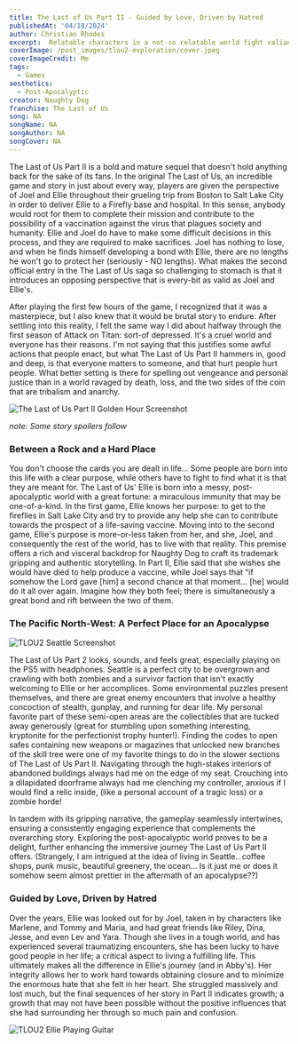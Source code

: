 ```yaml
---
title: The Last of Us Part II - Guided by Love, Driven by Hatred 
publishedAt: '04/18/2024'
author: Christian Rhodes
excerpt:  Relatable characters in a not-so relatable world fight valiantly for whom they love, no matter the cost.   
coverImage: /post_images/tlou2-exploration/cover.jpeg
coverImageCredit: Me
tags:
  - Games
aesthetics:
  - Post-Apocalyptic
creator: Naughty Dog
franchise: The Last of Us
song: NA
songName: NA
songAuthor: NA
songCover: NA
---
```


The Last of Us Part II is a bold and mature sequel that doesn't hold anything back for the sake of its fans. In the original The Last of Us, an incredible game and story in just about every way, players are given the perspective of Joel and Ellie throughout their grueling trip from Boston to Salt Lake City in order to deliver Ellie to a Firefly base and hospital. In this sense, anybody would root for them to complete their mission and contribute to the possibility of a vaccination against the virus that plagues society and humanity. Ellie and Joel do have to make some difficult decisions in this process, and they are required to make sacrifices. Joel has nothing to lose, and when he finds himself developing a bond with Ellie, there are no lengths he won't go to protect her (seriously - NO lengths). What makes the second official entry in the The Last of Us saga so challenging to stomach is that it introduces an opposing perspective that is every-bit as valid as Joel and Ellie's. 

After playing the first few hours of the game, I recognized that it was a masterpiece, but I also knew that it would be brutal story to endure. After settling into this reality, I felt the same way I did about halfway through the first season of Attack on Titan: sort-of depressed. It's a cruel world and everyone has their reasons. I'm not saying that this justifies some awful actions that people enact, but what The Last of Us Part II hammers in, good and deep, is that everyone matters to someone, and that hurt people hurt people. What better setting is there for spelling out vengeance and personal justice than in a world ravaged by death, loss, and the two sides of the coin that are tribalism and anarchy.  

![The Last of Us Part II Golden Hour Screenshot](/post_images/tlou2-exploration/golden_hour.jpeg)

*note: Some story spoilers follow*

### Between a Rock and a Hard Place

You don't choose the cards you are dealt in life… Some people are born into this life with a clear purpose, while others have to fight to find what it is that they are meant for. The Last of Us' Ellie is born into a messy, post-apocalyptic world with a great fortune: a miraculous immunity that may be one-of-a-kind. In the first game, Ellie knows her purpose: to get to the fireflies in Salt Lake City and try to provide any help she can to contribute towards the prospect of a life-saving vaccine. Moving into to the second game, Ellie's purpose is more-or-less taken from her, and she, Joel, and consequently the rest of the world, has to live with that reality. This premise offers a rich and visceral backdrop for Naughty Dog to craft its trademark gripping and authentic storytelling. In Part II, Ellie said that she wishes she would have died to help produce a vaccine, while Joel says that “if somehow the Lord gave [him] a second chance at that moment... [he] would do it all over again. Imagine how they both feel; there is simultaneously a great bond and rift between the two of them. 

### The Pacific North-West: A Perfect Place for an Apocalypse

![TLOU2 Seattle Screenshot](/post_images/tlou2-exploration/cover.jpeg)

The Last of Us Part 2 looks, sounds, and feels great, especially playing on the PS5 with headphones. Seattle is a perfect city to be overgrown and crawling with both zombies and a survivor faction that isn't exactly welcoming to Ellie or her accomplices. Some environmental puzzles present themselves, and there are great enemy encounters that involve a healthy concoction of stealth, gunplay, and running for dear life. My personal favorite part of these semi-open areas are the collectibles that are tucked away generously (great for stumbling upon something interesting, kryptonite for the perfectionist trophy hunter!). Finding the codes to open safes containing new weapons or magazines that unlocked new branches of the skill tree were one of my favorite things to do in the slower sections of The Last of Us Part II. Navigating through the high-stakes interiors of abandoned buildings always had me on the edge of my seat. Crouching into a dilapidated doorframe always had me clenching my controller, anxious if I would find a relic inside, (like a personal account of a tragic loss) or a zombie horde! 

In tandem with its gripping narrative, the gameplay seamlessly intertwines, ensuring a consistently engaging experience that complements the overarching story. Exploring the post-apocalyptic world proves to be a delight, further enhancing the immersive journey The Last of Us Part II offers. (Strangely, I am intrigued at the idea of living in Seattle.. coffee shops, punk music, beautiful greenery, the ocean… Is it just me or does it somehow seem almost prettier in the aftermath of an apocalypse??)

### Guided by Love, Driven by Hatred

Over the years, Ellie was looked out for by Joel, taken in by characters like Marlene, and Tommy and Maria, and had great friends like Riley, Dina, Jesse, and even Lev and Yara. Though she lives in a tough world, and has experienced several traumatizing encounters, she has been lucky to have good people in her life; a critical aspect to living a fulfilling life. This ultimately makes all the difference in Ellie's journey (and in Abby's). Her integrity allows her to work hard towards obtaining closure and to minimize the enormous hate that she felt in her heart. She struggled massively and lost much, but the final sequences of her story in Part II indicates growth; a growth that may not have been possible without the positive influences that she had surrounding her through so much pain and confusion. 

![TLOU2 Ellie Playing Guitar](/post_images/tlou2-exploration/ellie_guitar.jpeg)